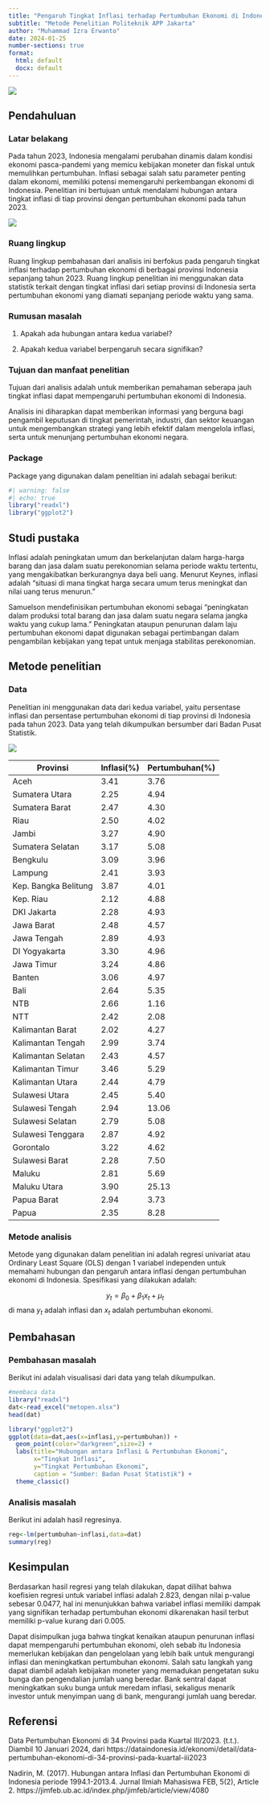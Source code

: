---
title: "Pengaruh Tingkat Inflasi terhadap Pertumbuhan Ekonomi di Indonesia pada Tahun 2023"
subtitle: "Metode Penelitian Politeknik APP Jakarta"
author: "Muhammad Izra Erwanto"
date: 2024-01-25
number-sections: true
format:
  html: default
  docx: default
---

![](poltekapp.jpg)

## Pendahuluan

### Latar belakang

Pada tahun 2023, Indonesia mengalami perubahan dinamis dalam kondisi ekonomi pasca-pandemi yang memicu kebijakan moneter dan fiskal untuk memulihkan pertumbuhan. Inflasi sebagai salah satu parameter penting dalam ekonomi, memiliki potensi memengaruhi perkembangan ekonomi di Indonesia. Penelitian ini bertujuan untuk mendalami hubungan antara tingkat inflasi di tiap provinsi dengan pertumbuhan ekonomi pada tahun 2023. 

![](inflasi.jpg)

### Ruang lingkup

Ruang lingkup pembahasan dari analisis ini berfokus pada pengaruh tingkat inflasi terhadap pertumbuhan ekonomi di berbagai provinsi Indonesia sepanjang tahun 2023. Ruang lingkup penelitian ini menggunakan data statistik terkait dengan tingkat inflasi dari setiap provinsi di Indonesia serta pertumbuhan ekonomi yang diamati sepanjang periode waktu yang sama.

### Rumusan masalah

1. Apakah ada hubungan antara kedua variabel?

2. Apakah kedua variabel berpengaruh secara signifikan?

### Tujuan dan manfaat penelitian

Tujuan dari analisis adalah untuk memberikan pemahaman seberapa jauh tingkat inflasi dapat mempengaruhi pertumbuhan ekonomi di Indonesia. 

Analisis ini diharapkan dapat memberikan informasi yang berguna bagi pengambil keputusan di tingkat pemerintah, industri, dan sektor keuangan untuk mengembangkan strategi yang lebih efektif dalam mengelola inflasi, serta untuk menunjang pertumbuhan ekonomi negara.

### Package

Package yang digunakan dalam penelitian ini adalah sebagai berikut:

```{r}
#| warning: false
#| echo: true
library("readxl")
library("ggplot2")
```

## Studi pustaka

Inflasi adalah peningkatan umum dan berkelanjutan dalam harga-harga barang dan jasa dalam suatu perekonomian selama periode waktu tertentu, yang mengakibatkan berkurangnya daya beli uang. Menurut Keynes, inflasi adalah "situasi di mana tingkat harga secara umum terus meningkat dan nilai uang terus menurun."

Samuelson mendefinisikan pertumbuhan ekonomi sebagai "peningkatan dalam produksi total barang dan jasa dalam suatu negara selama jangka waktu yang cukup lama." Peningkatan ataupun penurunan dalam laju pertumbuhan ekonomi dapat digunakan sebagai pertimbangan dalam pengambilan kebijakan yang tepat untuk menjaga stabilitas perekonomian.

## Metode penelitian

### Data

Penelitian ini menggunakan data dari kedua variabel, yaitu persentase inflasi dan persentase pertumbuhan ekonomi di tiap provinsi di Indonesia pada tahun 2023. Data yang telah dikumpulkan bersumber dari Badan Pusat Statistik.

![](bps.jpeg)

| Provinsi             | Inflasi(%) | Pertumbuhan(%)|
|----------------------|------------|---------------|
| Aceh                 | 3.41       | 3.76          |
| Sumatera Utara       | 2.25       | 4.94          |
| Sumatera Barat       | 2.47       | 4.30          |
| Riau                 | 2.50       | 4.02          |
| Jambi                | 3.27       | 4.90          |
| Sumatera Selatan     | 3.17       | 5.08          |
| Bengkulu             | 3.09       | 3.96          |
| Lampung              | 2.41       | 3.93          |
| Kep. Bangka Belitung | 3.87       | 4.01          |
| Kep. Riau            | 2.12       | 4.88          |
| DKI Jakarta          | 2.28       | 4.93          |
| Jawa Barat           | 2.48       | 4.57          |
| Jawa Tengah          | 2.89       | 4.93          |
| DI Yogyakarta        | 3.30       | 4.96          |
| Jawa Timur           | 3.24       | 4.86          |
| Banten               | 3.06       | 4.97          |
| Bali                 | 2.64       | 5.35          |
| NTB                  | 2.66       | 1.16          |
| NTT                  | 2.42       | 2.08          |
| Kalimantan Barat     | 2.02       | 4.27          |
| Kalimantan Tengah    | 2.99       | 3.74          |
| Kalimantan Selatan   | 2.43       | 4.57          |
| Kalimantan Timur     | 3.46       | 5.29          |
| Kalimantan Utara     | 2.44       | 4.79          |
| Sulawesi Utara       | 2.45       | 5.40          |
| Sulawesi Tengah      | 2.94       | 13.06         |
| Sulawesi Selatan     | 2.79       | 5.08          |
| Sulawesi Tenggara    | 2.87       | 4.92          |
| Gorontalo            | 3.22       | 4.62          |
| Sulawesi Barat       | 2.28       | 7.50          |
| Maluku               | 2.81       | 5.69          |
| Maluku Utara         | 3.90       | 25.13         |
| Papua Barat          | 2.94       | 3.73          |
| Papua                | 2.35       | 8.28          |

### Metode analisis

Metode yang digunakan dalam penelitian ini adalah regresi univariat atau Ordinary Least Square (OLS) dengan 1 variabel independen untuk memahami hubungan dan pengaruh antara inflasi dengan pertumbuhan ekonomi di Indonesia. Spesifikasi yang dilakukan adalah:

$$
y_{t}=\beta_0 + \beta_1 x_t+\mu_t
$$ di mana $y_t$ adalah inflasi dan $x_t$ adalah pertumbuhan ekonomi.

## Pembahasan

### Pembahasan masalah

Berikut ini adalah visualisasi dari data yang telah dikumpulkan.

```{r}
#membaca data
library("readxl")
dat<-read_excel("metopen.xlsx")
head(dat)
```

```{r}
library("ggplot2")
ggplot(data=dat,aes(x=inflasi,y=pertumbuhan)) +
  geom_point(color="darkgreen",size=2) +
  labs(title="Hubungan antara Inflasi & Pertumbuhan Ekonomi",
       x="Tingkat Inflasi",
       y="Tingkat Pertumbuhan Ekonomi",
       caption = "Sumber: Badan Pusat Statistik") +
  theme_classic()
```

### Analisis masalah

Berikut ini adalah hasil regresinya.

```{r}
reg<-lm(pertumbuhan~inflasi,data=dat)
summary(reg)
```
## Kesimpulan

Berdasarkan hasil regresi yang telah dilakukan, dapat dilihat bahwa koefisien regresi untuk variabel inflasi adalah 2.823, dengan nilai p-value sebesar 0.0477, hal ini menunjukkan bahwa variabel inflasi memiliki dampak yang signifikan terhadap pertumbuhan ekonomi dikarenakan hasil terbut memiliki p-value kurang dari 0.005.

Dapat disimpulkan juga bahwa tingkat kenaikan ataupun penurunan inflasi dapat mempengaruhi pertumbuhan ekonomi, oleh sebab itu Indonesia memerlukan kebijakan dan pengelolaan yang lebih baik untuk mengurangi inflasi dan meningkatkan pertumbuhan ekonomi. Salah satu langkah yang dapat diambil adalah kebijakan moneter yang memadukan pengetatan suku bunga dan pengendalian jumlah uang beredar. Bank sentral dapat meningkatkan suku bunga untuk meredam inflasi, sekaligus menarik investor untuk menyimpan uang di bank, mengurangi jumlah uang beredar. 

## Referensi

Data Pertumbuhan Ekonomi di 34 Provinsi pada Kuartal III/2023. (t.t.). Diambil 10 Januari 2024, dari https://dataindonesia.id/ekonomi/detail/data-pertumbuhan-ekonomi-di-34-provinsi-pada-kuartal-iii2023

Nadirin, M. (2017). Hubungan antara Inflasi dan Pertumbuhan Ekonomi di Indonesia periode 1994.1-2013.4. Jurnal Ilmiah Mahasiswa FEB, 5(2), Article 2. https://jimfeb.ub.ac.id/index.php/jimfeb/article/view/4080


